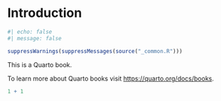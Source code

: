 # Introduction {#sec-introduction}

```r
#| echo: false
#| message: false

suppressWarnings(suppressMessages(source("_common.R")))
```

This is a Quarto book.

To learn more about Quarto books visit <https://quarto.org/docs/books>.

```r
1 + 1
```
